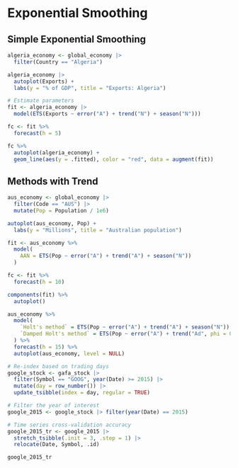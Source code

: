 # Exponential Smoothing

## Simple Exponential Smoothing

```r
algeria_economy <- global_economy |>
  filter(Country == "Algeria")

algeria_economy |>
  autoplot(Exports) +
  labs(y = "% of GDP", title = "Exports: Algeria")
```


```r
# Estimate parameters
fit <- algeria_economy |>
  model(ETS(Exports ~ error("A") + trend("N") + season("N")))

fc <- fit %>% 
  forecast(h = 5)
```


```r
fc %>% 
  autoplot(algeria_economy) +
  geom_line(aes(y = .fitted), color = "red", data = augment(fit))
```


## Methods with Trend

```r
aus_economy <- global_economy |>
  filter(Code == "AUS") |>
  mutate(Pop = Population / 1e6)

autoplot(aus_economy, Pop) +
  labs(y = "Millions", title = "Australian population")
```


```r
fit <- aus_economy %>% 
  model(
    AAN = ETS(Pop ~ error("A") + trend("A") + season("N"))
  )

fc <- fit %>% 
  forecast(h = 10)
```

```r
components(fit) %>% 
  autoplot()
```

```r
aus_economy %>% 
  model(
    `Holt's method` = ETS(Pop ~ error("A") + trend("A") + season("N")),
    `Damped Holt's method` = ETS(Pop ~ error("A") + trend("Ad", phi = 0.9) + season("N")),
  ) %>% 
  forecast(h = 15) %>% 
  autoplot(aus_economy, level = NULL)
```

```r
# Re-index based on trading days
google_stock <- gafa_stock |>
  filter(Symbol == "GOOG", year(Date) >= 2015) |>
  mutate(day = row_number()) |>
  update_tsibble(index = day, regular = TRUE)

# Filter the year of interest
google_2015 <- google_stock |> filter(year(Date) == 2015)
```


```r
# Time series cross-validation accuracy
google_2015_tr <- google_2015 |>
  stretch_tsibble(.init = 3, .step = 1) |>
  relocate(Date, Symbol, .id)

google_2015_tr
```


